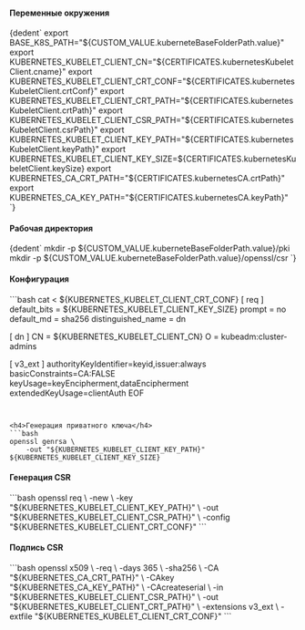 

<h4>Переменные окружения</h4>
<CodeBlock language="bash">
    {dedent`
        export BASE_K8S_PATH="${CUSTOM_VALUE.kuberneteBaseFolderPath.value}"
        export KUBERNETES_KUBELET_CLIENT_CN="${CERTIFICATES.kubernetesKubeletClient.cname}"
        export KUBERNETES_KUBELET_CLIENT_CRT_CONF="${CERTIFICATES.kubernetesKubeletClient.crtConf}"
        export KUBERNETES_KUBELET_CLIENT_CRT_PATH="${CERTIFICATES.kubernetesKubeletClient.crtPath}"
        export KUBERNETES_KUBELET_CLIENT_CSR_PATH="${CERTIFICATES.kubernetesKubeletClient.csrPath}"
        export KUBERNETES_KUBELET_CLIENT_KEY_PATH="${CERTIFICATES.kubernetesKubeletClient.keyPath}"
        export KUBERNETES_KUBELET_CLIENT_KEY_SIZE=${CERTIFICATES.kubernetesKubeletClient.keySize}
        export KUBERNETES_CA_CRT_PATH="${CERTIFICATES.kubernetesCA.crtPath}"
        export KUBERNETES_CA_KEY_PATH="${CERTIFICATES.kubernetesCA.keyPath}"
    `}
</CodeBlock>

<h4>Рабочая директория</h4>
<CodeBlock language="bash">
    {dedent`
        mkdir -p ${CUSTOM_VALUE.kuberneteBaseFolderPath.value}/pki
        mkdir -p ${CUSTOM_VALUE.kuberneteBaseFolderPath.value}/openssl/csr
    `}
</CodeBlock>

<h4>Конфигурация</h4>
```bash
cat <<EOF > ${KUBERNETES_KUBELET_CLIENT_CRT_CONF}
[ req ]
default_bits        = ${KUBERNETES_KUBELET_CLIENT_KEY_SIZE}
prompt              = no
default_md          = sha256
distinguished_name  = dn

[ dn ]
CN = ${KUBERNETES_KUBELET_CLIENT_CN}
O  = kubeadm:cluster-admins

[ v3_ext ]
authorityKeyIdentifier=keyid,issuer:always
basicConstraints=CA:FALSE
keyUsage=keyEncipherment,dataEncipherment
extendedKeyUsage=clientAuth
EOF
```


<h4>Генерация приватного ключа</h4>
```bash
openssl genrsa \
    -out "${KUBERNETES_KUBELET_CLIENT_KEY_PATH}" ${KUBERNETES_KUBELET_CLIENT_KEY_SIZE}
```

<h4>Генерация CSR</h4>
```bash
openssl req \
    -new \
    -key    "${KUBERNETES_KUBELET_CLIENT_KEY_PATH}" \
    -out    "${KUBERNETES_KUBELET_CLIENT_CSR_PATH}" \
    -config "${KUBERNETES_KUBELET_CLIENT_CRT_CONF}"
```

<h4>Подпись CSR</h4>
```bash
openssl x509 \
    -req \
    -days 365 \
    -sha256 \
    -CA "${KUBERNETES_CA_CRT_PATH}" \
    -CAkey "${KUBERNETES_CA_KEY_PATH}" \
    -CAcreateserial \
    -in "${KUBERNETES_KUBELET_CLIENT_CSR_PATH}" \
    -out "${KUBERNETES_KUBELET_CLIENT_CRT_PATH}" \
    -extensions v3_ext \
    -extfile "${KUBERNETES_KUBELET_CLIENT_CRT_CONF}"
```
